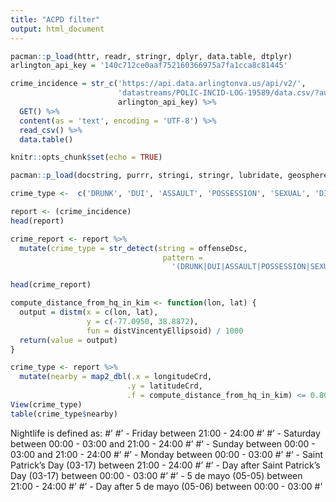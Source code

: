 ```yaml
---
title: "ACPD filter"
output: html_document
---
```

```r
pacman::p_load(httr, readr, stringr, dplyr, data.table, dtplyr)
arlington_api_key = '140c712ce0aaf752160366975a7fa1cca8c81445'

crime_incidence = str_c('https://api.data.arlingtonva.us/api/v2/',
                        'datastreams/POLIC-INCID-LOG-19589/data.csv/?auth_key=',
                        arlington_api_key) %>%
  GET() %>%
  content(as = 'text', encoding = 'UTF-8') %>%
  read_csv() %>%
  data.table()
```

```r
knitr::opts_chunk$set(echo = TRUE)
```

```r
pacman::p_load(docstring, purrr, stringi, stringr, lubridate, geosphere, dplyr, data.table, dtplyr)
```


```r
crime_type <-  c('DRUNK', 'DUI', 'ASSAULT', 'POSSESSION', 'SEXUAL', 'DISORDERLY')
```
```r
report <- (crime_incidence)
head(report)
```
```r
crime_report <- report %>%
  mutate(crime_type = str_detect(string = offenseDsc,
                                  pattern =
                                    '(DRUNK|DUI|ASSAULT|POSSESSION|SEXUAL|DISORDERLY)'))
```
```r
head(crime_report)
```
```r
compute_distance_from_hq_in_kim <- function(lon, lat) {
  output = distm(x = c(lon, lat),
                 y = c(-77.0950, 38.8872),
                 fun = distVincentyEllipsoid) / 1000
  return(value = output)
}
```
```r
crime_type <- report %>%
  mutate(nearby = map2_dbl(.x = longitudeCrd,
                          .y = latitudeCrd,
                          .f = compute_distance_from_hq_in_kim) <= 0.804672)
View(crime_type)
table(crime_type$nearby)
```



Nightlife is defined as:
  #' 
  #' - Friday between 21:00 - 24:00
  #' 
  #' - Saturday between 00:00 - 03:00 and 21:00 - 24:00
  #' 
  #' - Sunday between 00:00 - 03:00 and 21:00 - 24:00
  #' 
  #' - Monday between 00:00 - 03:00
  #' 
  #' - Saint Patrick's Day (03-17) between 21:00 - 24:00
  #' 
  #' - Day after Saint Patrick's Day (03-17) between 00:00 - 03:00
  #' 
  #' - 5 de mayo (05-05) between 21:00 - 24:00
  #' 
  #' - Day after 5 de mayo (05-06) between 00:00 - 03:00
  #' 
